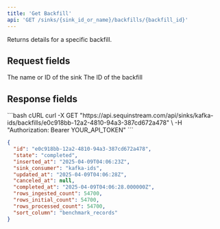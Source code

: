 ```yaml
---
title: 'Get Backfill'
api: 'GET /sinks/{sink_id_or_name}/backfills/{backfill_id}'
---
```



Returns details for a specific backfill.

## Request fields

<ParamField path="sink_id_or_name" type="string" required>
  The name or ID of the sink
</ParamField>

<ParamField path="backfill_id" type="string" required>
  The ID of the backfill
</ParamField>

## Response fields

<ResponseSnippet />

<RequestExample>
  ```bash cURL
  curl -X GET "https://api.sequinstream.com/api/sinks/kafka-ids/backfills/e0c918bb-12a2-4810-94a3-387cd672a478" \
    -H "Authorization: Bearer YOUR_API_TOKEN"
  ```

  ```json Response
  {
    "id": "e0c918bb-12a2-4810-94a3-387cd672a478",
    "state": "completed",
    "inserted_at": "2025-04-09T04:06:23Z",
    "sink_consumer": "kafka-ids",
    "updated_at": "2025-04-09T04:06:28Z",
    "canceled_at": null,
    "completed_at": "2025-04-09T04:06:28.000000Z",
    "rows_ingested_count": 54700,
    "rows_initial_count": 54700,
    "rows_processed_count": 54700,
    "sort_column": "benchmark_records"
  }
  ```
</RequestExample> 